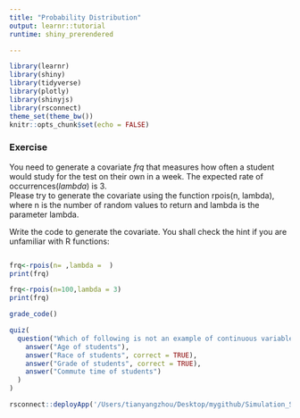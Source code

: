 ```yaml
---
title: "Probability Distribution"
output: learnr::tutorial
runtime: shiny_prerendered

---
```


```r
library(learnr)
library(shiny)
library(tidyverse)
library(plotly)
library(shinyjs)
library(rsconnect)
theme_set(theme_bw())
knitr::opts_chunk$set(echo = FALSE)
```
### Exercise

You need to generate a covariate *frq* that measures how often a student would study for the test on their own in a week. The expected rate of occurrences($lambda$) is 3.       
Please try to generate the covariate using the function rpois(n, lambda), where n is the number of random values to return and lambda is the parameter lambda.

Write the code to generate the covariate. You shall check the hint if you are unfamiliar with R functions:

```r

```

```r
frq<-rpois(n= ,lambda =  )
print(frq)
```

```r
frq<-rpois(n=100,lambda = 3)
print(frq)
```
 
```r
grade_code()
```

```r
quiz(
  question("Which of following is not an example of continuous variable  :",
    answer("Age of students"),
    answer("Race of students", correct = TRUE),
    answer("Grade of students", correct = TRUE),
    answer("Commute time of students")
  )
)
```

```r
rsconnect::deployApp('/Users/tianyangzhou/Desktop/mygithub/Simulation_Shinyapp/Exercise/Exercise-1/Exercise-Probability Distribution.Rmd')
```

